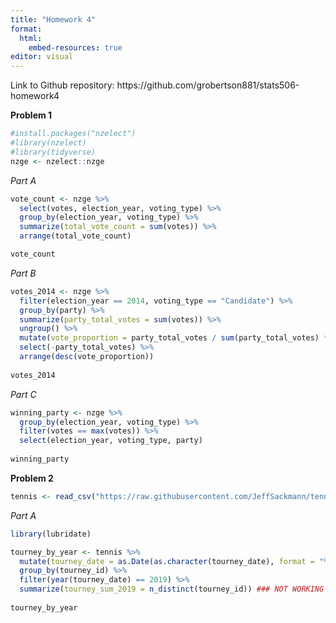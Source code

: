 ```yaml
---
title: "Homework 4"
format:
  html:
    embed-resources: true
editor: visual
---
```


Link to Github repository: https://github.com/grobertson881/stats506-homework4

**Problem 1** 

```r
#install.packages("nzelect")
#library(nzelect)
#library(tidyverse)
nzge <- nzelect::nzge
```

*Part A*
```r
vote_count <- nzge %>% 
  select(votes, election_year, voting_type) %>%
  group_by(election_year, voting_type) %>% 
  summarize(total_vote_count = sum(votes)) %>% 
  arrange(total_vote_count)

vote_count
```

*Part B*
```r
votes_2014 <- nzge %>% 
  filter(election_year == 2014, voting_type == "Candidate") %>% 
  group_by(party) %>% 
  summarize(party_total_votes = sum(votes)) %>% 
  ungroup() %>% 
  mutate(vote_proportion = party_total_votes / sum(party_total_votes) * 100) %>% 
  select(-party_total_votes) %>% 
  arrange(desc(vote_proportion))
  
votes_2014
```

*Part C*
```r
winning_party <- nzge %>% 
  group_by(election_year, voting_type) %>% 
  filter(votes == max(votes)) %>% 
  select(election_year, voting_type, party)
  
winning_party

```

**Problem 2**
```r
tennis <- read_csv("https://raw.githubusercontent.com/JeffSackmann/tennis_atp/refs/heads/master/atp_matches_2019.csv")

```

*Part A*
```r
library(lubridate)

tourney_by_year <- tennis %>% 
  mutate(tourney_date = as.Date(as.character(tourney_date), format = "%Y%m%d")) %>% 
  group_by(tourney_id) %>% 
  filter(year(tourney_date) == 2019) %>% 
  summarize(tourney_sum_2019 = n_distinct(tourney_id)) ### NOT WORKING COME BACK TO THIS
  
tourney_by_year
```











